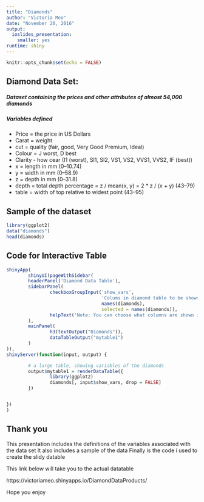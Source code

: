 ```yaml
---
title: "Diamonds"
author: "Victoria Meo"
date: "November 20, 2016"
output: 
  ioslides_presentation: 
    smaller: yes
runtime: shiny
---
```


```r
knitr::opts_chunk$set(echo = FALSE)
```

## Diamond Data Set: 
##### Dataset containing the prices and other attributes of almost 54,000 diamonds
##### Variables defined

- Price = the price in US Dollars 
- Carat = weight
- cut = quality (fair, good, Very Good Premium, Ideal)
- Colour = J worst, D best
- Clarity - how cear (I1 (worst), SI1, SI2, VS1, VS2, VVS1, VVS2, IF (best))
- x = length in mm (0--10.74)
- y = width in mm (0--58.9)
- z = depth in mm (0--31.8)
- depth = total depth percentage = z / mean(x, y) = 2 * z / (x + y) (43--79)
- table =  width of top relative to widest point (43--95)

## Sample of the dataset

```r
library(ggplot2)
data("diamonds")
head(diamonds)
```
## Code for Interactive Table

```r
shinyApp(
        shinyUI(pageWithSidebar(
        headerPanel('Diamond Data Table'),
        sidebarPanel(
                checkboxGroupInput('show_vars',
                                   'Colums in diamond table to be shown',
                                   names(diamonds),
                                   selected = names(diamonds)),
                helpText('Note: You can choose what columns are shown in the table by checking the box.')
        ),
        mainPanel(
                h3(textOutput("Diamonds")),
                dataTableOutput("mytable1")
        )
)),
shinyServer(function(input, output) {

        # a large table, showing variables of the diamonds
        output$mytable1 = renderDataTable({
                library(ggplot2)
                diamonds[, input$show_vars, drop = FALSE]
        })


})
)
```



## Thank you 

This presentation includes the definitions of the variables associated with the data set
It also includes a sample of the data
Finally is the code i used to create the slidy datable

This link below will take you to the actual datatable

https://victoriameo.shinyapps.io/DiamondDataProducts/

Hope you enjoy
